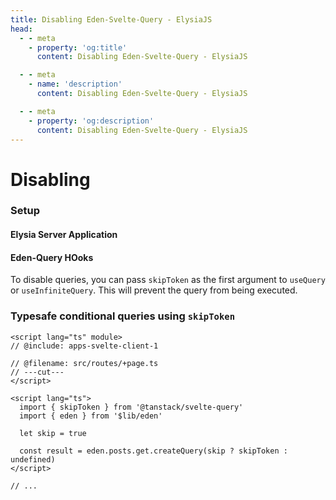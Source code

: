 ```yaml
---
title: Disabling Eden-Svelte-Query - ElysiaJS
head:
  - - meta
    - property: 'og:title'
      content: Disabling Eden-Svelte-Query - ElysiaJS

  - - meta
    - name: 'description'
      content: Disabling Eden-Svelte-Query - ElysiaJS

  - - meta
    - property: 'og:description'
      content: Disabling Eden-Svelte-Query - ElysiaJS
---
```



# Disabling

### Setup

#### Elysia Server Application

<Server />

#### Eden-Query HOoks

<Client />

To disable queries, you can pass `skipToken` as the first argument to `useQuery` or `useInfiniteQuery`. This will prevent the query from being executed.

### Typesafe conditional queries using `skipToken`

```svelte twoslash title=src/routes/+page.svelte
<script lang="ts" module>
// @include: apps-svelte-client-1

// @filename: src/routes/+page.ts
// ---cut---
</script>

<script lang="ts">
  import { skipToken } from '@tanstack/svelte-query'
  import { eden } from '$lib/eden'

  let skip = true

  const result = eden.posts.get.createQuery(skip ? skipToken : undefined)
</script>

// ...
```
